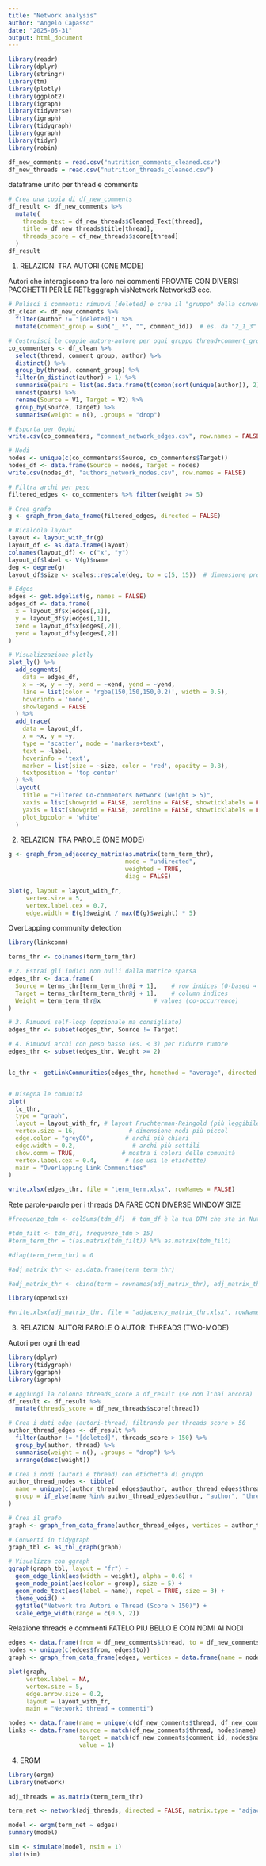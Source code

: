 ```yaml
---
title: "Network analysis"
author: "Angelo Capasso"
date: "2025-05-31"
output: html_document
---
```


```r
library(readr)
library(dplyr)
library(stringr)
library(tm)
library(plotly)
library(ggplot2)
library(igraph)
library(tidyverse)
library(igraph)
library(tidygraph)
library(ggraph)
library(tidyr)
library(robin)

df_new_comments = read.csv("nutrition_comments_cleaned.csv")
df_new_threads = read.csv("nutrition_threads_cleaned.csv")
```


dataframe unito per thread e comments
```r
# Crea una copia di df_new_comments
df_result <- df_new_comments %>%
  mutate(
    threads_text = df_new_threads$Cleaned_Text[thread],
    title = df_new_threads$title[thread],
    threads_score = df_new_threads$score[thread]
  )
df_result
```



1) RELAZIONI TRA AUTORI (ONE MODE)

Autori che interagiscono tra loro nei commenti
PROVATE CON DIVERSI PACCHETTI PER LE RETI:gggraph visNetwork Networkd3 ecc.
```r
# Pulisci i commenti: rimuovi [deleted] e crea il "gruppo" della conversazione
df_clean <- df_new_comments %>%
  filter(author != "[deleted]") %>%
  mutate(comment_group = sub("_.*", "", comment_id))  # es. da "2_1_3" ottieni "2"

# Costruisci le coppie autore-autore per ogni gruppo thread+comment_group
co_commenters <- df_clean %>%
  select(thread, comment_group, author) %>%
  distinct() %>%
  group_by(thread, comment_group) %>%
  filter(n_distinct(author) > 1) %>%
  summarise(pairs = list(as.data.frame(t(combn(sort(unique(author)), 2)))), .groups = "drop") %>%
  unnest(pairs) %>%
  rename(Source = V1, Target = V2) %>%
  group_by(Source, Target) %>%
  summarise(weight = n(), .groups = "drop")

# Esporta per Gephi
write.csv(co_commenters, "comment_network_edges.csv", row.names = FALSE)

# Nodi
nodes <- unique(c(co_commenters$Source, co_commenters$Target))
nodes_df <- data.frame(Source = nodes, Target = nodes)
write.csv(nodes_df, "authors_network_nodes.csv", row.names = FALSE)

```


```r
# Filtra archi per peso
filtered_edges <- co_commenters %>% filter(weight >= 5)

# Crea grafo
g <- graph_from_data_frame(filtered_edges, directed = FALSE)

# Ricalcola layout
layout <- layout_with_fr(g)
layout_df <- as.data.frame(layout)
colnames(layout_df) <- c("x", "y")
layout_df$label <- V(g)$name
deg <- degree(g)
layout_df$size <- scales::rescale(deg, to = c(5, 15))  # dimensione proporzionale

# Edges
edges <- get.edgelist(g, names = FALSE)
edges_df <- data.frame(
  x = layout_df$x[edges[,1]],
  y = layout_df$y[edges[,1]],
  xend = layout_df$x[edges[,2]],
  yend = layout_df$y[edges[,2]]
)

# Visualizzazione plotly
plot_ly() %>%
  add_segments(
    data = edges_df,
    x = ~x, y = ~y, xend = ~xend, yend = ~yend,
    line = list(color = 'rgba(150,150,150,0.2)', width = 0.5),
    hoverinfo = 'none',
    showlegend = FALSE
  ) %>%
  add_trace(
    data = layout_df,
    x = ~x, y = ~y,
    type = 'scatter', mode = 'markers+text',
    text = ~label,
    hoverinfo = 'text',
    marker = list(size = ~size, color = 'red', opacity = 0.8),
    textposition = 'top center'
  ) %>%
  layout(
    title = "Filtered Co-commenters Network (weight ≥ 5)",
    xaxis = list(showgrid = FALSE, zeroline = FALSE, showticklabels = FALSE),
    yaxis = list(showgrid = FALSE, zeroline = FALSE, showticklabels = FALSE),
    plot_bgcolor = 'white'
  )

```



2) RELAZIONI TRA PAROLE (ONE MODE)


```r
g <- graph_from_adjacency_matrix(as.matrix(term_term_thr), 
                                 mode = "undirected", 
                                 weighted = TRUE, 
                                 diag = FALSE)

plot(g, layout = layout_with_fr,
     vertex.size = 5,
     vertex.label.cex = 0.7,
     edge.width = E(g)$weight / max(E(g)$weight) * 5)
```
OverLapping community detection
```r
library(linkcomm)

terms_thr <- colnames(term_term_thr)

# 2. Estrai gli indici non nulli dalla matrice sparsa
edges_thr <- data.frame(
  Source = terms_thr[term_term_thr@i + 1],    # row indices (0-based → +1)
  Target = terms_thr[term_term_thr@j + 1],    # column indices
  Weight = term_term_thr@x               # values (co-occurrence)
)

# 3. Rimuovi self-loop (opzionale ma consigliato)
edges_thr <- subset(edges_thr, Source != Target)

# 4. Rimuovi archi con peso basso (es. < 3) per ridurre rumore
edges_thr <- subset(edges_thr, Weight >= 2)


lc_thr <- getLinkCommunities(edges_thr, hcmethod = "average", directed = FALSE)


# Disegna le comunità
plot(
  lc_thr,
  type = "graph",
  layout = layout_with_fr, # layout Fruchterman-Reingold (più leggibile)
  vertex.size = 16,               # dimensione nodi più piccol             
  edge.color = "grey80",         # archi più chiari
  edge.width = 0.2,                # archi più sottili
  show.comm = TRUE,             # mostra i colori delle comunità
  vertex.label.cex = 0.4,        # (se usi le etichette)
  main = "Overlapping Link Communities"
)

```

```r
write.xlsx(edges_thr, file = "term_term.xlsx", rowNames = FALSE)
```


Rete parole-parole per i threads
DA FARE CON DIVERSE WINDOW SIZE
```r
#frequenze_tdm <- colSums(tdm_df)  # tdm_df è la tua DTM che sta in Nutrition_textmining

#tdm_filt <- tdm_df[, frequenze_tdm > 15]
#term_term_thr = t(as.matrix(tdm_filt)) %*% as.matrix(tdm_filt)

#diag(term_term_thr) = 0

#adj_matrix_thr <- as.data.frame(term_term_thr)

#adj_matrix_thr <- cbind(term = rownames(adj_matrix_thr), adj_matrix_thr)

library(openxlsx)

#write.xlsx(adj_matrix_thr, file = "adjacency_matrix_thr.xlsx", rowNames = FALSE)
```




3) RELAZIONI AUTORI PAROLE O AUTORI THREADS (TWO-MODE)

Autori per ogni thread
```r
library(dplyr)
library(tidygraph)
library(ggraph)
library(igraph)

# Aggiungi la colonna threads_score a df_result (se non l'hai ancora)
df_result <- df_result %>%
  mutate(threads_score = df_new_threads$score[thread])

# Crea i dati edge (autori-thread) filtrando per threads_score > 50
author_thread_edges <- df_result %>%
  filter(author != "[deleted]", threads_score > 150) %>%
  group_by(author, thread) %>%
  summarise(weight = n(), .groups = "drop") %>%
  arrange(desc(weight))

# Crea i nodi (autori e thread) con etichetta di gruppo
author_thread_nodes <- tibble(
  name = unique(c(author_thread_edges$author, author_thread_edges$thread)),
  group = if_else(name %in% author_thread_edges$author, "author", "thread")
)

# Crea il grafo
graph <- graph_from_data_frame(author_thread_edges, vertices = author_thread_nodes)

# Converti in tidygraph
graph_tbl <- as_tbl_graph(graph)

# Visualizza con ggraph
ggraph(graph_tbl, layout = "fr") +
  geom_edge_link(aes(width = weight), alpha = 0.6) +
  geom_node_point(aes(color = group), size = 5) +
  geom_node_text(aes(label = name), repel = TRUE, size = 3) +
  theme_void() +
  ggtitle("Network tra Autori e Thread (Score > 150)") +
  scale_edge_width(range = c(0.5, 2))

```







Relazione threads e commenti
FATELO PIU BELLO E CON NOMI AI NODI
```r
edges <- data.frame(from = df_new_comments$thread, to = df_new_comments$comment_id)
nodes <- unique(c(edges$from, edges$to))
graph <- graph_from_data_frame(edges, vertices = data.frame(name = nodes), directed = TRUE)

plot(graph,
     vertex.label = NA,
     vertex.size = 5,
     edge.arrow.size = 0.2,
     layout = layout_with_fr,
     main = "Network: thread → commenti")

nodes <- data.frame(name = unique(c(df_new_comments$thread, df_new_comments$comment_id)))
links <- data.frame(source = match(df_new_comments$thread, nodes$name) - 1,
                    target = match(df_new_comments$comment_id, nodes$name) - 1,
                    value = 1)
```




4) ERGM

```r
library(ergm)
library(network)

adj_threads = as.matrix(term_term_thr)

term_net <- network(adj_threads, directed = FALSE, matrix.type = "adjacency")

model <- ergm(term_net ~ edges)
summary(model)

sim <- simulate(model, nsim = 1)
plot(sim)
```

